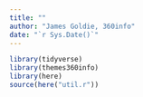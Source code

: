 ```yaml
---
title: ""
author: "James Goldie, 360info"
date: "`r Sys.Date()`"
---
```


```r
library(tidyverse)
library(themes360info)
library(here)
source(here("util.r"))
```